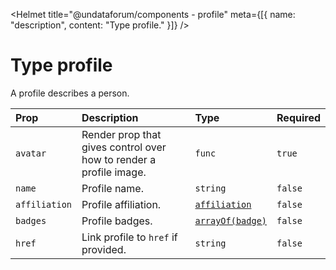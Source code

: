 
<Helmet
  title="@undataforum/components - profile"
  meta={[{ name: "description", content: "Type profile." }]}
/>

# Type profile

A profile describes a person.

| Prop          | Description                                                        | Type                                 | Required |
| :------------ | :----------------------------------------------------------------- | :----------------------------------- | :------- |
| `avatar`      | Render prop that gives control over how to render a profile image. | `func`                               | `true`   |
| `name`        | Profile name.                                                      | `string`                             | `false`  |
| `affiliation` | Profile affiliation.                                               | [`affiliation`](/types/affiliation/) | `false`  |
| `badges`      | Profile badges.                                                    | [`arrayOf(badge)`](/types/badge/)    | `false`  |
| `href`        | Link profile to `href` if provided.                                | `string`                             | `false`  |
